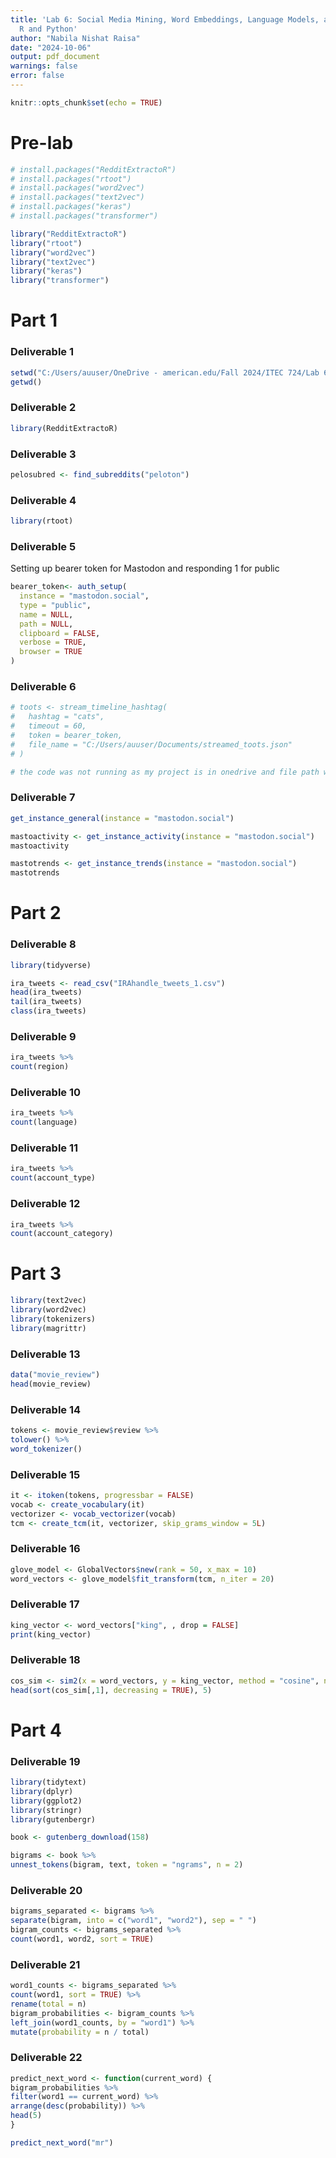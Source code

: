 ---
title: 'Lab 6: Social Media Mining, Word Embeddings, Language Models, and LLMs in
  R and Python'
author: "Nabila Nishat Raisa"
date: "2024-10-06"
output: pdf_document
warnings: false
error: false
---

```{r setup, include=FALSE}
knitr::opts_chunk$set(echo = TRUE)
```

# Pre-lab

```{r}
# install.packages("RedditExtractoR")
# install.packages("rtoot")
# install.packages("word2vec")
# install.packages("text2vec")
# install.packages("keras")
# install.packages("transformer")
```

```{r}
library("RedditExtractoR")
library("rtoot")
library("word2vec")
library("text2vec")
library("keras")
library("transformer")
```

# Part 1

### Deliverable 1 

```{r}
setwd("C:/Users/auuser/OneDrive - american.edu/Fall 2024/ITEC 724/Lab 6")
getwd()
```

### Deliverable 2 

```{r}
library(RedditExtractoR)
```

### Deliverable 3 

```{r}
pelosubred <- find_subreddits("peloton")
```

### Deliverable 4 

```{r}
library(rtoot)
```

### Deliverable 5 

Setting up bearer token for Mastodon and responding 1 for public

```{r}
bearer_token<- auth_setup(
  instance = "mastodon.social",  
  type = "public", 
  name = NULL,
  path = NULL,
  clipboard = FALSE,
  verbose = TRUE,
  browser = TRUE                 
)

```

### Deliverable 6 

```{r}
# toots <- stream_timeline_hashtag(
#   hashtag = "cats", 
#   timeout = 60,    
#   token = bearer_token,    
#   file_name = "C:/Users/auuser/Documents/streamed_toots.json" 
# )

# the code was not running as my project is in onedrive and file path was not opening a connection. 


```

### Deliverable 7 

```{r}
get_instance_general(instance = "mastodon.social")

```

```{r}
mastoactivity <- get_instance_activity(instance = "mastodon.social")
mastoactivity
```

```{r}
mastotrends <- get_instance_trends(instance = "mastodon.social")
mastotrends
```

# Part 2

### Deliverable 8 

```{r}
library(tidyverse)

```

```{r}
ira_tweets <- read_csv("IRAhandle_tweets_1.csv")
head(ira_tweets)
tail(ira_tweets)
class(ira_tweets)

```

### Deliverable 9

```{r}
ira_tweets %>%
count(region)

```

### Deliverable 10

```{r}
ira_tweets %>%
count(language)

```

### Deliverable 11 

```{r}
ira_tweets %>%
count(account_type)
```

### Deliverable 12 

```{r}
ira_tweets %>%
count(account_category)


```

# Part 3

```{r}
library(text2vec)
library(word2vec)
library(tokenizers)
library(magrittr)


```

### Deliverable 13 

```{r}
data("movie_review")
head(movie_review)

```

### Deliverable 14 

```{r}
tokens <- movie_review$review %>%
tolower() %>%
word_tokenizer()

```

### Deliverable 15 

```{r}
it <- itoken(tokens, progressbar = FALSE)
vocab <- create_vocabulary(it)
vectorizer <- vocab_vectorizer(vocab)
tcm <- create_tcm(it, vectorizer, skip_grams_window = 5L)

```

### Deliverable 16 

```{r}
glove_model <- GlobalVectors$new(rank = 50, x_max = 10)
word_vectors <- glove_model$fit_transform(tcm, n_iter = 20)
```

### Deliverable 17 

```{r}
king_vector <- word_vectors["king", , drop = FALSE]
print(king_vector)
```

### Deliverable 18 

```{r}
cos_sim <- sim2(x = word_vectors, y = king_vector, method = "cosine", norm = "l2")
head(sort(cos_sim[,1], decreasing = TRUE), 5)
```

# Part 4

### Deliverable 19 

```{r}
library(tidytext)
library(dplyr)
library(ggplot2)
library(stringr)
library(gutenbergr)
```

```{r}
book <- gutenberg_download(158)
```

```{r}
bigrams <- book %>%
unnest_tokens(bigram, text, token = "ngrams", n = 2)


```

### Deliverable 20 

```{r}
bigrams_separated <- bigrams %>%
separate(bigram, into = c("word1", "word2"), sep = " ")
bigram_counts <- bigrams_separated %>%
count(word1, word2, sort = TRUE)
```

### Deliverable 21 

```{r}
word1_counts <- bigrams_separated %>%
count(word1, sort = TRUE) %>%
rename(total = n)
bigram_probabilities <- bigram_counts %>%
left_join(word1_counts, by = "word1") %>%
mutate(probability = n / total)

```

### Deliverable 22

```{r}
predict_next_word <- function(current_word) {
bigram_probabilities %>%
filter(word1 == current_word) %>%
arrange(desc(probability)) %>%
head(5)
}
```

```{r}
predict_next_word("mr")

```
